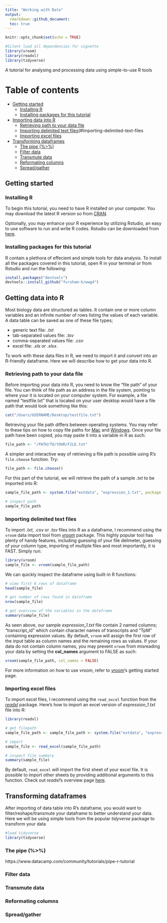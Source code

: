 ```yaml
---
title: "Working with Data"
output: 
  rmarkdown::github_document:
  toc: true
---
```


```r
knitr::opts_chunk$set(echo = TRUE)
```

```r
#Silent load all dependencies for vignette
library(vroom)
library(readxl)
library(tidyverse)
```
A tutorial for analysing and processing data using simple-to-use R tools

# Table of contents
- [Getting started](#Getting-started)
  * [Installing R](#Installing-R)
  * [Installing packages for this tutorial](#Installing-packages-for-this-tutorial)
- [Importing data into R](#Importing-data-into-R)
  * [Retrieving path to your data file](#Retrieving-path-to-your-data-file)
  * [Importing delimited text files](#Importing-delimited-text-files
  * [Importing excel files](#Importing-excel-files)
- [Transforming dataframes](#Transforming-dataframes)
  * [The pipe (%>%)](#The-pipe-(%>%))
  * [Filter data](#Filter-data)
  * [Transmute data](#Transmute-data)
  * [Reformating columns](##Reformating-columns)
  * [Spread/gather](#Spreadgather)

## Getting started
### Installing R
To begin this tutorial, you need to have R installed on your computer. You may download the latest R version so from [CRAN](https://cloud.r-project.org/).

Optionally, you may enhance your R experience by utilizing Rstudio, an easy to use software to run and write R codes. Rstudio can be downloaded from [here](https://rstudio.com/products/rstudio/).


### Installing packages for this tutorial
R contain a plethora of effecient and simple tools for data analysis. To install all the packages covered in this tutorial, open R in your terminal or from Rstudio and run the following:

```r
install.packages("devtools")
devtools::install_github("fursham-h/wwgd")
```

## Getting data into R
Most biology data are structured as tables. It contain one or more column variables and an infinite number of rows listing the values of each variable. A data table can be saved as one of these file types; 

* generic text file: *.txt*
* tab-separated values file: *.tsv*
* comma-separated values file: *.csv*
* excel file: *.xls or .xlsx*. 

To work with these data files in R, we need to import it and convert into an R-friendly dataframe. Here we will describe how to get your data into R.

### Retrieving path to your data file
Before importing your data into R, you need to know the "file path" of your file. You can think of file path as an address in the file system, pointing to where your it is located on your computer system. For example, a file named "testfile.txt" that is located on your user desktop would have a file path that would look something like this:
```r
cat("/Users/USERNAME/Desktop/testfile.txt")
```

Retrieving your file path differs between operating systems. You may refer to these tips on how to copy file paths for [Mac](http://osxdaily.com/2015/11/05/copy-file-path-name-text-mac-os-x-finder/) and [Windows](https://www.pcworld.com/article/251406/windows-tips-copy-a-file-path-show-or-hide-extensions.html). Once your file path have been copied, you may paste it into a variable in R as such:
```r
file_path <- "/PATH/TO/YOUR/FILE.txt"
```


A simpler and interactive way of retrieving a file path is possible using R's `file.choose` function. Try:
```r
file_path <- file.choose()
```


For this part of the tutorial, we will retrieve the path of a sample *.txt* to be imported into R:
```r
sample_file_path <- system.file("extdata", "expression_1.txt", package = "wwgd")

# inspect path
sample_file_path
```

### Importing delimited text files
To import *.txt*, *.csv* or *.tsv* files into R as a dataframe, I recommend using the `vroom` data import tool from [*vroom*](https://github.com/r-lib/vroom) package. This highly popular tool has plenty of handy features, including guessing of your file delimeter, guessing of your column type, importing of multiple files and most importantly, it is FAST. Simply run:
```r
library(vroom)
sample_file <- vroom(sample_file_path)
```

We can quickly inspect the dataframe using built-in R functions:
```r
# view first 6 rows of dataframe
head(sample_file)

# get number of rows found in dataframe
nrow(sample_file)

# get overview of the variables in the dataframe
summary(sample_file)
```

As seen above, our sample *expression_1.txt* file contain 2 named columns; "transcript_id" which contain character names of transcripts and "TpM" containing expression values. By default, `vroom` will assign the first row of the input table as column names and the remaining rows as values. If your data do not contain column names, you may prevent `vroom` from misreading your data by setting the **col_names** argument to FALSE as such:
```r
vroom(sample_file_path, col_names = FALSE)
```

For more information on how to use *vroom*, refer to [*vroom*](https://vroom.r-lib.org/articles/vroom.html)'s getting started page.

### Importing excel files

To import excel files, I recommend using the `read_excel` function from the [*readxl*](https://readxl.tidyverse.org/) package. Here's how to import an excel version of *expression_1.txt* file into R:
```r
library(readxl)

# get filepath
sample_file_path <- sample_file_path <- system.file("extdata", "expression_1.xlsx", package = "wwgd")

# import
sample_file <- read_excel(sample_file_path)

# inspect file summary
summary(sample_file)
```

By default, `read_excel` will import the first sheet of your excel file. It is possible to import other sheets by providing additional arguments to this function. Check out *readxl*'s overview page [here](https://readxl.tidyverse.org/).


## Transforming dataframes
After importing of data table into R's dataframe, you would want to filter/reshape/transmute your dataframe to better understand your data. Here we will be using simple tools from the popular *tidyverse* package to transform your data

```r
#load tidyverse
library(tidyverse)
```

### The pipe (%>%)

https://www.datacamp.com/community/tutorials/pipe-r-tutorial

### Filter data
### Transmute data
### Reformating columns
### Spread/gather
